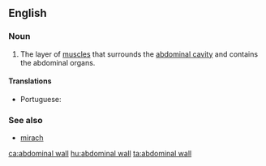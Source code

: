 ==English==
{{wikipedia}}

===Noun===
{{en-noun|head=[[abdominal]] [[wall]]}}

# The layer of [[muscle]]s that surrounds the [[abdominal cavity]] and contains the abdominal organs.

====Translations====
{{trans-top|muscles that surround the abdominal cavity}}
* Portuguese: {{t|pt|parede abdominal|f}}
{{trans-mid}}
{{trans-bottom}}

===See also===
* [[mirach]]

[[ca:abdominal wall]]
[[hu:abdominal wall]]
[[ta:abdominal wall]]